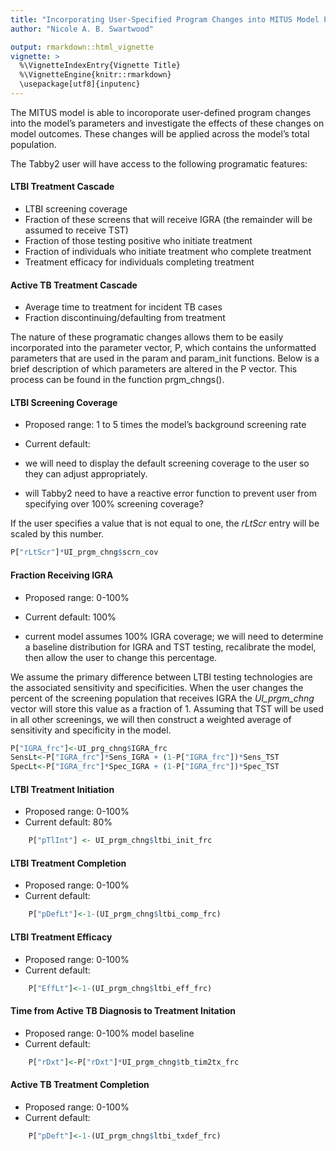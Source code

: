 ```yaml
---
title: "Incorporating User-Specified Program Changes into MITUS Model Parameters"
author: "Nicole A. B. Swartwood"

output: rmarkdown::html_vignette
vignette: >
  %\VignetteIndexEntry{Vignette Title}
  %\VignetteEngine{knitr::rmarkdown}
  \usepackage[utf8]{inputenc}
---
```


The MITUS model is able to incoroporate user-defined program changes into the model's parameters and investigate the effects of these changes on model outcomes. These changes will be applied across the model's total population.

The Tabby2 user will have access to the following programatic features:

#### LTBI Treatment Cascade

* LTBI screening coverage
* Fraction of these screens that will receive IGRA (the remainder will be assumed to receive TST)
* Fraction of those testing positive who initiate treatment
* Fraction of individuals who initiate treatment who complete treatment 
* Treatment efficacy for individuals completing treatment

#### Active TB Treatment Cascade

* Average time to treatment for incident TB cases
* Fraction discontinuing/defaulting from treatment 

The nature of these programatic changes allows them to be easily incorporated into the parameter vector, P, which contains the unformatted parameters that are used in the param and param_init functions. Below is a brief description of which parameters are altered in the P vector. This process can be found in the function prgm_chngs(). 

#### LTBI Screening Coverage
* Proposed range: 1 to 5 times the model's background screening rate
* Current default: 

* we will need to display the default screening coverage to the user so they can adjust appropriately. 
* will Tabby2 need to have a reactive error function to prevent user from specifying over 100% screening coverage?

If the user specifies a value that is not equal to one, the *rLtScr* entry will be scaled by this number. 
```r
P["rLtScr"]*UI_prgm_chng$scrn_cov
```

#### Fraction Receiving IGRA
* Proposed range: 0-100%
* Current default: 100%

* current model assumes 100% IGRA coverage; we will need to determine a baseline distribution for IGRA and TST testing, recalibrate the model, then allow the user to change this percentage.

We assume the primary difference between LTBI testing technologies are the associated sensitivity and specificities. When the user changes the percent of the screening population that receives IGRA the *UI_prgm_chng* vector will store this value as a fraction of 1. Assuming that TST will be used in all other screenings, we will then construct a weighted average of sensitivity and specificity in the model. 
```r
P["IGRA_frc"]<-UI_prg_chng$IGRA_frc
SensLt<-P["IGRA_frc"]*Sens_IGRA + (1-P["IGRA_frc"])*Sens_TST
SpecLt<-P["IGRA_frc"]*Spec_IGRA + (1-P["IGRA_frc"])*Spec_TST
```

#### LTBI Treatment Initiation 
* Proposed range: 0-100%
* Current default: 80%

```r
    P["pTlInt"] <- UI_prgm_chng$ltbi_init_frc
```

#### LTBI Treatment Completion 
* Proposed range: 0-100%
* Current default: 

```r
    P["pDefLt"]<-1-(UI_prgm_chng$ltbi_comp_frc)
```

#### LTBI Treatment Efficacy 
* Proposed range: 0-100%
* Current default: 

```r
    P["EffLt"]<-1-(UI_prgm_chng$ltbi_eff_frc)
```

#### Time from Active TB Diagnosis to Treatment Initation
* Proposed range: 0-100% model baseline
* Current default:

```r
    P["rDxt"]<-P["rDxt"]*UI_prgm_chng$tb_tim2tx_frc
```

#### Active TB Treatment Completion
* Proposed range: 0-100%
* Current default:

```r
    P["pDeft"]<-1-(UI_prgm_chng$ltbi_txdef_frc)
```
 

